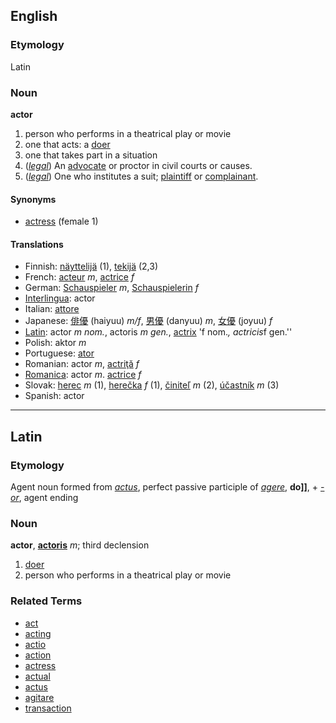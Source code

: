 ==English==
===Etymology===
Latin
=== Noun ===
'''actor'''

# person who performs in a theatrical play or movie
# one that acts: a [[doer]]
# one that takes part in a situation
#(''[[legal]]'') An [[advocate]] or proctor in civil courts or causes.
#(''[[legal]]'') One who institutes a suit; [[plaintiff]] or [[complainant]].

==== Synonyms ====
*[[actress]] (female 1)

==== Translations ====
*Finnish: [[näyttelijä]] (1), [[tekijä]] (2,3)
*French: [[acteur]] ''m'', [[actrice]] ''f''
*German: [[Schauspieler]] ''m'', [[Schauspielerin]] ''f''
*[[Interlingua]]: actor
*Italian: [[attore]]
*Japanese: [[俳優]] (haiyuu) ''m/f'', [[男優]] (danyuu) ''m'', [[女優]] (joyuu) ''f''
*[[Latin]]: actor ''m nom.'', actoris ''m gen.'', [[actrix]] 'f nom.'', actricis ''f gen.''
*Polish: aktor ''m''
*Portuguese: [[ator]]
*Romanian: actor ''m'', [[actriţă]] ''f''
*[[Romanica]]: actor ''m''. [[actrice]] ''f''
*Slovak: [[herec]] ''m'' (1), [[herečka]] ''f'' (1), [[činiteľ]] ''m'' (2), [[účastník]] ''m'' (3)
*Spanish: actor

----

==Latin==
===Etymology===
Agent noun formed from ''[[actus]]'', perfect passive participle of ''[[agere]]'', '''do]]''', + ''[[-or]]'', agent ending

===Noun===
'''actor''', '''[[actoris]]''' ''m''; third declension

# [[doer]]
# person who performs in a theatrical play or movie

===Related Terms===
*[[act]]
*[[acting]]
*[[actio]]
*[[action]]
*[[actress]]
*[[actual]]
*[[actus]]
*[[agitare]]
*[[transaction]]